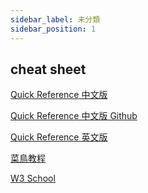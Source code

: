 ```yaml
---
sidebar_label: 未分類
sidebar_position: 1
---
```


## cheat sheet
[Quick Reference 中文版](https://wangchujiang.com/reference/)

[Quick Reference 中文版 Github](https://github.com/jaywcjlove/reference)

[Quick Reference 英文版](https://cheatsheets.zip/)

[菜鳥教程](https://www.runoob.com/)

[W3 School](https://www.w3schools.com/)

